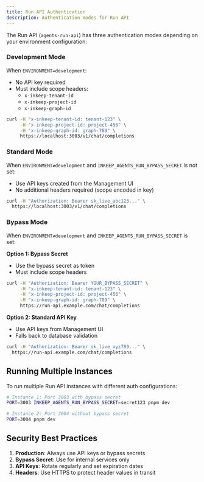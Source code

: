 ```yaml
---
title: Run API Authentication
description: Authentication modes for Run API
---
```


The Run API (`agents-run-api`) has three authentication modes depending on your environment configuration:

### Development Mode
When `ENVIRONMENT=development`:
- No API key required
- Must include scope headers:
  - `x-inkeep-tenant-id`
  - `x-inkeep-project-id`
  - `x-inkeep-graph-id`

```bash
curl -H "x-inkeep-tenant-id: tenant-123" \
     -H "x-inkeep-project-id: project-456" \
     -H "x-inkeep-graph-id: graph-789" \
     https://localhost:3003/v1/chat/completions
```

### Standard Mode
When `ENVIRONMENT≠development` and `INKEEP_AGENTS_RUN_BYPASS_SECRET` is not set:
- Use API keys created from the Management UI
- No additional headers required (scope encoded in key)

```bash
curl -H "Authorization: Bearer sk_live_abc123..." \
  https://localhost:3003/v1/chat/completions
```

### Bypass Mode
When `ENVIRONMENT≠development` and `INKEEP_AGENTS_RUN_BYPASS_SECRET` is set:

**Option 1: Bypass Secret**
- Use the bypass secret as token
- Must include scope headers

```bash
curl -H "Authorization: Bearer YOUR_BYPASS_SECRET" \
     -H "x-inkeep-tenant-id: tenant-123" \
     -H "x-inkeep-project-id: project-456" \
     -H "x-inkeep-graph-id: graph-789" \
     https://run-api.example.com/chat/completions
```

**Option 2: Standard API Key**
- Use API keys from Management UI
- Falls back to database validation

```bash
curl -H "Authorization: Bearer sk_live_xyz789..." \
  https://run-api.example.com/chat/completions
```

## Running Multiple Instances

To run multiple Run API instances with different auth configurations:

```bash
# Instance 1: Port 3003 with bypass secret
PORT=3003 INKEEP_AGENTS_RUN_BYPASS_SECRET=secret123 pnpm dev

# Instance 2: Port 3004 without bypass secret  
PORT=3004 pnpm dev
```


## Security Best Practices

1. **Production**: Always use API keys or bypass secrets
2. **Bypass Secret**: Use for internal services only
3. **API Keys**: Rotate regularly and set expiration dates
4. **Headers**: Use HTTPS to protect header values in transit


